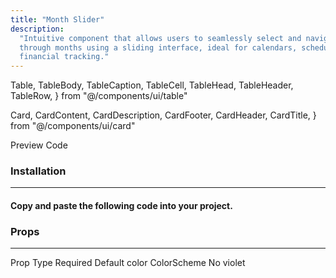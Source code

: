 ```yaml
---
title: "Month Slider"
description:
  "Intuitive component that allows users to seamlessly select and navigate
  through months using a sliding interface, ideal for calendars, scheduling, and
  financial tracking."
---
```



  Table,
  TableBody,
  TableCaption,
  TableCell,
  TableHead,
  TableHeader,
  TableRow,
} from "@/components/ui/table"

  Card,
  CardContent,
  CardDescription,
  CardFooter,
  CardHeader,
  CardTitle,
} from "@/components/ui/card"

<Tabs defaultValue="preview" className="mt-8">
  <TabsList>
    <TabsTrigger value="preview" className="w-32">
      Preview
    </TabsTrigger>
    <TabsTrigger value="source" className="w-32">
      Code
    </TabsTrigger>
  </TabsList>
  <TabsContent value="preview" className="pt-2">
    <ComponentPreview>
      <MonthSliderColors />
      <MonthSliderExample />
    </ComponentPreview>
  </TabsContent>
  <TabsContent value="source">
    <ComponentSource source="/examples/month-slider.tsx" expanded />
  </TabsContent>
</Tabs>

<h3 className="text-xl font-semibold mt-8 mb-4">Installation</h3>

---

<h4 className="text-base font-semibold mt-4 mb-6">
  Copy and paste the following code into your project.
</h4>

<ComponentSource source="/components/vibrant/month-slider.tsx" />

<h3 className="text-xl font-semibold mt-8 mb-4">Props</h3>

---

<div className="rounded-md border mt-8">
  <Table>
    <TableHeader className="text-base divide-x">
      <TableRow>
        <TableHead className="w-[100px]">Prop</TableHead>
        <TableHead className="border-l">Type</TableHead>
        <TableHead className="border-l">Required</TableHead>
        <TableHead className="border-l">Default</TableHead>
      </TableRow>
    </TableHeader>
    <TableBody className="divide-x">
      <TableRow>
        <TableCell>
          <Badge className="bg-gray-100 text-black shadow-none hover:bg-gray-100">
            color
          </Badge>
        </TableCell>
        <TableCell className="border-l">ColorScheme</TableCell>
        <TableCell className="border-l">
          <Badge className="bg-gray-100 text-black shadow-none hover:bg-gray-100">
            No
          </Badge>
        </TableCell>
        <TableCell className="border-l">
          <Badge className="bg-gray-100 text-black shadow-none hover:bg-gray-100">
            violet
          </Badge>
        </TableCell>
      </TableRow>
    </TableBody>
  </Table>
</div>
